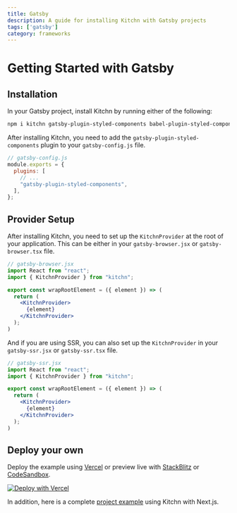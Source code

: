 ```yaml
---
title: Gatsby
description: A guide for installing Kitchn with Gatsby projects
tags: ['gatsby']
category: frameworks
---
```



# Getting Started with Gatsby

## Installation
In your Gatsby project, install Kitchn by running either of the following:


```sh npm2yarn
npm i kitchn gatsby-plugin-styled-components babel-plugin-styled-components --save
```

After installing Kitchn, you need to add the `gatsby-plugin-styled-components` plugin to your `gatsby-config.js` file.

```js
// gatsby-config.js
module.exports = {
  plugins: [
    // ...
    "gatsby-plugin-styled-components",
  ],
};
```

## Provider Setup

After installing Kitchn, you need to set up the `KitchnProvider` at the root 
of your application. This can be either in your `gatsby-browser.jsx` or `gatsby-browser.tsx` file.

```jsx
// gatsby-browser.jsx
import React from "react";
import { KitchnProvider } from "kitchn";

export const wrapRootElement = ({ element }) => (
  return (
    <KitchnProvider>
      {element}
    </KitchnProvider>
  );
)
```

And if you are using SSR, you can also set up the `KitchnProvider` in your `gatsby-ssr.jsx` or `gatsby-ssr.tsx` file.

```jsx
// gatsby-ssr.jsx
import React from "react";
import { KitchnProvider } from "kitchn";

export const wrapRootElement = ({ element }) => (
  return (
    <KitchnProvider>
      {element}
    </KitchnProvider>
  );
)
```

## Deploy your own

Deploy the example using [Vercel](https://vercel.com/new/clone?repository-url=https://github.com/tonightpass/kitchn/tree/master/examples/gatsby-typescript&project-name=kitchn-gatsby&repository-name=kitchn-gatsby) or preview live with [StackBlitz](https://stackblitz.com/github/tonightpass/kitchn/tree/master/examples/gatsby-typescript) or [CodeSandbox](https://codesandbox.io/s/github/tonightpass/kitchn/tree/master/examples/gatsby-typescript).

[![Deploy with Vercel](https://vercel.com/button)](https://vercel.com/new/clone?repository-url=https://github.com/tonightpass/kitchn/tree/master/examples/gatsby-typescript&project-name=kitchn-gatsby&repository-name=kitchn-gatsby)

In addition, here is a complete [project example](https://github.com/tonightpass/kitchn/tree/master/examples/gatsby-typescript) using Kitchn with Next.js.
